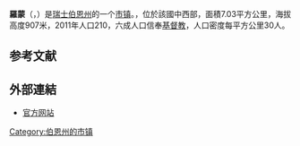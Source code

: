 {{noteTA|G1=瑞士地名}}
{{Infobox Switzerland municipality}}
'''羅蒙'''（{{lang-fr|Romont}}，{{IPA-fr|ʁɔmɔ̃|-|LL-Q150 (fra)-LoquaxFR-Romont.wav}}）是[[瑞士|瑞士]][[伯恩州|伯恩州]]的一个[[市镇_(瑞士)|市镇]]。，位於該國中西部，面積7.03平方公里，海拔高度907米，2011年人口210，六成人口信奉[[基督教|基督教]]，人口密度每平方公里30人。

== 参考文献 ==
{{Reflist}}

==外部連結==
*[http://www.romont-jb.ch/ 官方网站] {{Wayback|url=http://www.romont-jb.ch/ |date=20220227194600 }}

{{Switzerland-geo-stub}}
[[Category:伯恩州的市镇|Category:伯恩州的市镇]]